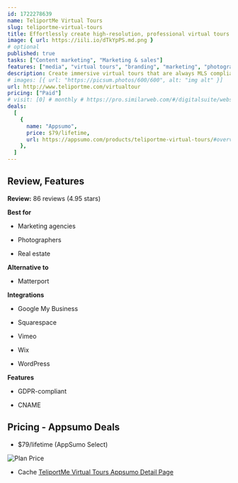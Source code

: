 ```yaml
---
id: 1722278639
name: TeliportMe Virtual Tours
slug: teliportme-virtual-tours
title: Effortlessly create high-resolution, professional virtual tours with any camera
image: { url: https://iili.io/dTkYpPS.md.png }
# optional
published: true
tasks: ["Content marketing", "Marketing & sales"]
features: ["media", "virtual tours", "branding", "marketing", "photography", "content"]
description: Create immersive virtual tours that are always MLS compliant using any cameraAccess fully customizable themes for branding to make a lasting impression on audiences
# images: [{ url: "https://picsum.photos/600/600", alt: "img alt" }]
url: http://www.teliportme.com/virtualtour
pricing: ["Paid"]
# visit: [0] # monthly # https://pro.similarweb.com/#/digitalsuite/websiteanalysis/home
deals:
  [
    {
      name: "Appsumo",
      price: $79/lifetime,
      url: https://appsumo.com/products/teliportme-virtual-tours/#overview,
    },
  ]
---
```


## Review, Features

**Review:** 86 reviews (4.95 stars)

**Best for**

- Marketing agencies

- Photographers

- Real estate

**Alternative to**

- Matterport

**Integrations**

- Google My Business

- Squarespace

- Vimeo

- Wix

- WordPress

**Features**

- GDPR-compliant

- CNAME

## Pricing - Appsumo Deals

- $79/lifetime (AppSumo Select)

<Img src="https://iili.io/dTkieEv.png" alt="Plan Price" />

- Cache [TeliportMe Virtual Tours Appsumo Detail Page](https://iili.io/dTksTMJ.png)
